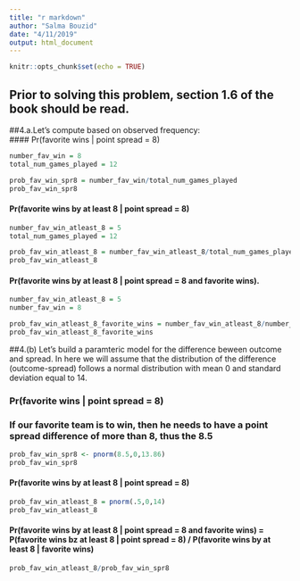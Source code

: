```yaml
---
title: "r markdown"
author: "Salma Bouzid"
date: "4/11/2019"
output: html_document
---
```


```r
knitr::opts_chunk$set(echo = TRUE)
```

## Prior to solving this problem, section 1.6 of the book should be read. 

##4.a.Let's compute based on observed frequency:  
#### Pr(favorite wins | point spread = 8)
```r
number_fav_win = 8
total_num_games_played = 12

prob_fav_win_spr8 = number_fav_win/total_num_games_played
prob_fav_win_spr8
```

#### Pr(favorite wins by at least 8 | point spread = 8)
```r
number_fav_win_atleast_8 = 5
total_num_games_played = 12

prob_fav_win_atleast_8 = number_fav_win_atleast_8/total_num_games_played
prob_fav_win_atleast_8
```

#### Pr(favorite wins by at least 8 | point spread = 8 and favorite wins).

```r
number_fav_win_atleast_8 = 5
number_fav_win = 8

prob_fav_win_atleast_8_favorite_wins = number_fav_win_atleast_8/number_fav_win
prob_fav_win_atleast_8_favorite_wins
```

##4.(b) Let's build a paramteric model for the difference beween outcome and spread. 
In here we will assume that the distribution of the difference (outcome-spread) follows a normal distribution with mean 0 and standard deviation equal to 14. 

### Pr(favorite wins | point spread = 8)
### If our favorite team is to win, then he needs to have a point spread difference of more than 8, thus the 8.5

```r

prob_fav_win_spr8 <- pnorm(8.5,0,13.86)
prob_fav_win_spr8
```
#### Pr(favorite wins by at least 8 | point spread = 8)
```r
prob_fav_win_atleast_8 = pnorm(.5,0,14)
prob_fav_win_atleast_8
```

#### Pr(favorite wins by at least 8 | point spread = 8 and favorite wins) = P(favorite wins bz at least 8 | point spread = 8) / P(favorite wins by at least 8 | favorite wins)
```r
prob_fav_win_atleast_8/prob_fav_win_spr8
```

